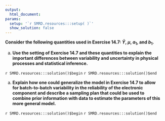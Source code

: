 ```yaml
---
output:
  html_document:
params:
  setup: '`r SMRD.resources:::setup( )`'
  show_solution: false
---
```


__Consider the following quantities used in Exercise 14.7: $\bar{Y}$, $\mu$, $a_{1}$, and $b_{1}$.__ 

a. __Use the setting of Exercise 14.7 and these quantities to explain the important differences between variability and uncertainty in physical processes and statistical inference.__

`r SMRD.resources:::solution()$begin`
`r SMRD.resources:::solution()$end`

a. __Explain how one could generalize the model in Exercise 14.7 to allow for batch-to-batch variability in the reliability of the electronic component and describe a sampling plan that could be used to combine prior information with data to estimate the parameters of this more general model.__

`r SMRD.resources:::solution()$begin`
`r SMRD.resources:::solution()$end`
